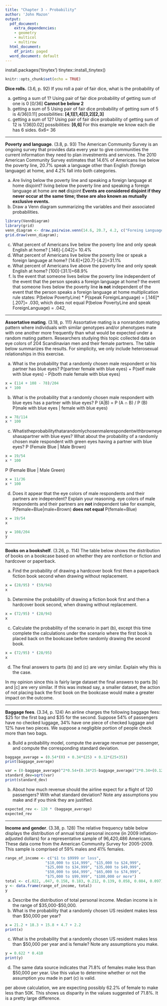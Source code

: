 ---
title: "Chapter 3 - Probability"
author: 'John Mazon'
output:
  pdf_document:
    extra_dependencies:
    - geometry
    - multicol
    - multirow
  html_document:
    df_print: paged
  word_document: default
---
install.packages('tinytex')
tinytex::install_tinytex()


```{r setup, include=FALSE}
knitr::opts_chunk$set(echo = TRUE)
```

**Dice rolls.** (3.6, p. 92) If you roll a pair of fair dice, what is the probability of

(a) getting a sum of 1? Using pair of fair dice probability of getting sum of one is 0 [0/36] **Cannot be below 2**
(b) getting a sum of 5 Using pair of fair dice probability of getting sum of 5 is 4/36[0.11]
possibilities: **[4,1][1,4][3,2][2,3]**
(c) getting a sum of 12? Using pair of fair dice probability of getting sum of 12 is 1/36[0.02]
possibilities: **[6,6]**
For this example we know each die has 6 sides. 6x6= 36



--------------------------------------------------------------------------------

\clearpage

**Poverty and language**. (3.8, p. 93) The American Community Survey is an ongoing survey that provides data every year to give communities the current information they need to plan investments and services. The 2010 American Community Survey estimates that 14.6% of Americans live below the poverty line, 20.7% speak a language other than English (foreign language) at home, and 4.2% fall into both categories.

(a) Are living below the poverty line and speaking a foreign language at home disjoint?
living below the poverty line and speaking a foreign language at home are **not** disjoint
**Events are considered disjoint if they never occur at the same time; these are also known as mutually exclusive events. **
(b) Draw a Venn diagram summarizing the variables and their associated probabilities.
```{r}
library(VennDiagram)
library(grid)
venn_diagram <- draw.pairwise.venn(14.6, 20.7, 4.2, c("Foreing Language spoken", "Below poverty Line"), cat.dist=-0.295,  scale = FALSE);
grid.draw(venn_diagram);
```

(c) What percent of Americans live below the poverty line and only speak English at home? [.146]-[.042]= 10.4%
(d) What percent of Americans live below the poverty line or speak a foreign language at home? [14.6]+[20.7]-[4.2]=31.1%
(e) What percent of Americans live above the poverty line and only speak English at home?
[100]-[31.1]=68.9%
(f) Is the event that someone lives below the poverty line independent of the event that the person speaks a foreign language at home? the event that someone lives below the poverty line **is not** independent of the event that the person speaks a foreign language at home 
multiplication rule states:  P(below PovertyLine) * P(speak ForeignLanguage) = [.146]*[.207]= .030, which does not equal P(below PovertyLine and speak ForeignLanguage) = .042,





--------------------------------------------------------------------------------

\clearpage

**Assortative mating**. (3.18, p. 111) Assortative mating is a nonrandom mating pattern where individuals with similar genotypes and/or phenotypes mate with one another more frequently than what would be expected under a random mating pattern. Researchers studying this topic collected data on eye colors of 204 Scandinavian men and their female partners. The table below summarizes the results. For simplicity, we only include heterosexual relationships in this exercise.

\begin{center}
\begin{tabular}{ll  ccc c}
                                        &           & \multicolumn{3}{c}{\textit{Partner (female)}} \\
\cline{3-5}
                                        &           & Blue  & Brown     & Green     & Total \\
\cline{2-6}
                                        & Blue      & 78    & 23        & 13        & 114 \\
\multirow{2}{*}{\textit{Self (male)}}   & Brown     & 19    & 23        & 12        & 54 \\
                                        & Green     & 11    & 9         & 16        & 36 \\
\cline{2-6}
                                        & Total     & 108   & 55        & 41        & 204
\end{tabular}
\end{center}


(a) What is the probability that a randomly chosen male respondent or his partner has blue eyes?
P(partner female with blue eyes) + P(self male with blue eyes) - P(both male female with blue eyes)
```{r}
x = (114 + 108 - 78)/204
x * 100

```

(b) What is the probability that a randomly chosen male respondent with blue eyes has a partner with blue eyes?
P (A|B) = P (A ∩ B) / P (B)
P(male with blue eyes | female with blue eyes) 
```{r}
x = 78/114
x * 100

```

(c) Whatistheprobabilitythatarandomlychosenmalerespondentwithbrowneyeshasapartner with blue eyes? What about the probability of a randomly chosen male respondent with green eyes having a partner with blue eyes?
P (Female Blue | Male Brown) 

```{r}
x = 19/54
x * 100

```

P (Female Blue | Male Green)
```{r}
x = 11/36
x * 100

```

(d) Does it appear that the eye colors of male respondents and their partners are independent? Explain your reasoning.
eye colors of male respondents and their partners are **not **independent
take for example, 
P(female=Blue|male=Brown) **does not equal** P(female=Blue)

```{r}
x = 19/54
x

y = 108/204
y

```

--------------------------------------------------------------------------------

\clearpage

**Books on a bookshelf**. (3.26, p. 114) The table below shows the distribution of books on a bookcase
based on whether they are nonfiction or fiction and hardcover or paperback.

\begin{center}
\begin{tabular}{ll  cc c}
                                &           & \multicolumn{2}{c}{\textit{Format}} \\
\cline{3-4}
                                &           & Hardcover     & Paperback     & Total \\
\cline{2-5}
\multirow{2}{*}{\textit{Type}}  & Fiction   & 13            & 59            & 72 \\
                                & Nonfiction& 15            & 8             & 23 \\
\cline{2-5}
                                & Total     & 28            & 67            & 95 \\
\cline{2-5}
\end{tabular}
\end{center}

(a) Find the probability of drawing a hardcover book first then a paperback fiction book second when drawing without replacement.
```{r}
x = (28/95) * (59/94) 
x
```
(b) Determine the probability of drawing a fiction book first and then a hardcover book second, when drawing without replacement.
```{r}
x = (72/95) * (28/94)
x
```
(c) Calculate the probability of the scenario in part (b), except this time complete the calculations under the scenario where the first book is placed back on the bookcase before randomly drawing the second book.
```{r}
x = (72/95) * (28/95)
x
```
(d) The final answers to parts (b) and (c) are very similar. Explain why this is the case.

In my opinion since this is fairly large dataset the final answers to parts [b] and [c] are very similar. If this was instead say, a smaller dataset, the action of not placing back the first book on the bookcase would make a greater impact on the outcome. 



--------------------------------------------------------------------------------

\clearpage

**Baggage fees**. (3.34, p. 124) An airline charges the following baggage fees: $25 for the first bag and $35 for the second. Suppose 54% of passengers have no checked luggage, 34% have one piece of checked luggage and 12% have two pieces. We suppose a negligible portion of people check more than two bags.

(a) Build a probability model, compute the average revenue per passenger, and compute the corresponding standard deviation.
```{r}
baggage_average = (0.54*(0) + 0.34*(25) + 0.12*(25+35))
print(baggage_average)

var = (0-baggage_average)^2*0.54+(0.34*25-baggage_average)^2*0.34+(0.12*60-baggage_average)^2*0.12
standard_dev=sqrt(var)
print(standard_dev)

```


(b) About how much revenue should the airline expect for a flight of 120 passengers? With what standard deviation? Note any assumptions you make and if you think they are justified.
```{r}
expected_rev <- 120 * (baggage_average)
expected_rev
```


--------------------------------------------------------------------------------

\clearpage

**Income and gender**. (3.38, p. 128) The relative frequency table below displays the distribution of annual total personal income (in 2009 inflation-adjusted dollars) for a representative sample of 96,420,486 Americans. These data come from the American Community Survey for 2005-2009. This sample is comprised of 59% males and 41% females.

\begin{center}
\begin{tabular}{lr}
  \hline
\textit{Income}         & \textit{Total} \\
  \hline
\$1 to \$9,999 or loss  & 2.2\% \\
\$10,000 to \$14,999    & 4.7\% \\
\$15,000 to \$24,999    & 15.8\% \\
\$25,000 to \$34,999    & 18.3\% \\
\$35,000 to \$49,999    & 21.2\% \\
\$50,000 to \$64,999    & 13.9\% \\
\$65,000 to \$74,999    & 5.8\% \\
\$75,000 to \$99,999    & 8.4\% \\
\$100,000 or more       & 9.7\% \\
   \hline
\end{tabular}
\end{center}

```{r}
range_of_income <- c("$1 to $9999 or loss",
                  "$10,000 to $14,999", "$15,000 to $24,999",
                  "$25,000 to $34,999", "$35,000 to $49,999", 
                  "$50,000 to $64,999", "$65,000 to $74,999",
                  "$75,000 to $99,999", "$100,000 or more")
total <- c(.022, .047, 0.158, 0.183, 0.212, 0.139, 0.058, 0.084, 0.097)
y <- data.frame(range_of_income, total)
y

```

(a) Describe the distribution of total personal income.
Median income is in the range of $35,000-$50,000. 
(b) What is the probability that a randomly chosen US
resident makes less than $50,000 per year?
```{r}
x = 21.2 + 18.3 + 15.8 + 4.7 + 2.2
print(x)
```

(c) What is the probability that a randomly chosen US resident makes less than $50,000 per year and is female?
Note any assumptions you make.
```{r}
y = 0.622 * 0.410
print(y)
```

(d) The same data source indicates that 71.8% of females
make less than $50,000 per year. Use this value to determine whether or not the assumption you made in part (c) is valid.
 
per above calculation, we are expecting possibly 62.2% of female to make less than 50K. This shows us disparity in the values suggested of 71.8%. It is a pretty large difference.



